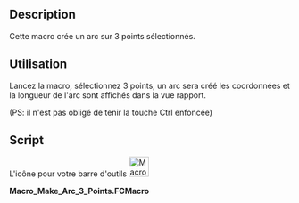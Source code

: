 <languages/>
{{Macro/fr
|Name=Macro Make Arc 3 Points
|Icon=Macro_Make_Arc_3_Points.png
|Description=Crée un arc sur 3 points sélectionnés.
|Author=Mario52
|Version=01.00
|Date=2016-07-14
|FCVersion=All
|Download=[https://www.freecadweb.org/wiki/images/9/92/Macro_Make_Arc_3_Points.png ToolBar Icon]
}}

==Description== 
Cette macro crée un arc sur 3 points sélectionnés.

==Utilisation==
Lancez la macro, sélectionnez 3 points, un arc sera créé les coordonnées et la longueur de l'arc sont affichés dans la vue rapport.

(PS: il n'est pas obligé de tenir la touche Ctrl enfoncée)

==Script==
L'icône pour votre barre d'outils [[File:Macro Make Arc 3 Points.png|36px]]

'''Macro_Make_Arc_3_Points.FCMacro''' 

{{MacroCode|code=
# -*- coding: utf-8 -*-
from FreeCAD import Base

__title__   = "Macro_Make_Arc_3_points"
__author__  = "Mario52"
__url__     = "http://www.freecadweb.org/index-fr.html"
__version__ = "00.02"
__date__    = "29/07/2019"

global selected; selected = []
App = FreeCAD

class SelObserver:
    print( "Create Arc to 3 points ...")
    def addSelection(self,doc,obj,sub,pnt):  # Selection 
        global selected
        selected.append(pnt)
        if len(selected) == 1:
            print( "Point 1 : ",FreeCAD.Vector(selected[0]))
        elif len(selected) == 2:
            print( "Point 2 : ",FreeCAD.Vector(selected[1]))
        elif len(selected) == 3:
            print( "Point 3 : ",FreeCAD.Vector(selected[2]))
            try:
                C1 = Part.Arc(FreeCAD.Vector(selected[0]),FreeCAD.Vector(selected[1]),FreeCAD.Vector(selected[2]))
                S1 = Part.Shape([C1])
                W = Part.Wire(S1.Edges)
                Part.show(W)
                App.ActiveDocument.ActiveObject.Label   = "Arc_3_Points"
                print( "Length  : ",W.Length)
            except Exception:
                print( "Three points are collinear or bad selection")
            del selected[:]
            FreeCADGui.Selection.removeObserver(s)
            print( "End Make_Arc_3_Points")
            print( "_____________________")

s=SelObserver()
FreeCADGui.Selection.addObserver(s)


}}